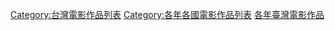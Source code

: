 [[Category:台灣電影作品列表|Category:台灣電影作品列表]]
[[Category:各年各國電影作品列表|Category:各年各國電影作品列表]]
[[Category:各年臺灣電影作品|]]